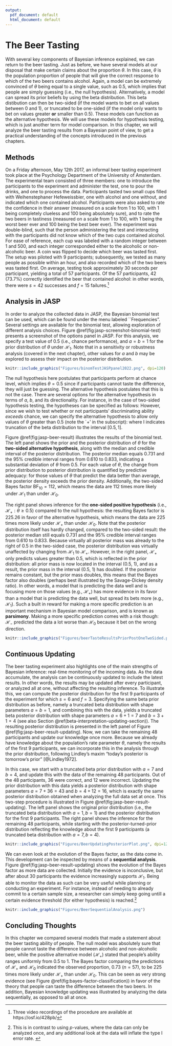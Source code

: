 ```yaml
---
output:
  pdf_document: default
  html_document: default
---
```

# The Beer Tasting
With several key components of Bayesian inference explained, we can return to the beer tasting. Just as before, we have several models at our disposal that make certain claims about the proportion $\theta$. In this case, $\theta$ is the population proportion of people that will give the correct response to which of the two beers contains alcohol. Again, a model can be extremely convinced of $\theta$ being equal to a single value, such as $0.5$, which implies that people are simply guessing (i.e., the null hypothesis). Alternatively, a model can spread its prior beliefs by using the beta distribution. This beta distibution can then be two-sided (if the model wants to bet on all values between 0 and 1), or truncated to be one-sided (if the model only wants to bet on values greater **or** smaller than 0.5). These models can function as the alternative hypothesis. We will use these models for hypothesis testing, which is just another term for model comparison. In this chapter, we will analyze the beer tasting results from a Bayesian point of view, to get a practical understanding of the concepts introduced in the previous chapters. 

## Methods
On a Friday afternoon, May 12th 2017, an informal beer tasting experiment took place at the Psychology Department of the University of Amsterdam. The experimental team consisted of three members: one to introduce the participants to the experiment and administer the test, one to pour the drinks, and one to process the data. Participants tasted two small cups filled with Weihenstephaner Hefeweissbier, one with alcohol and one without, and indicated which one contained alcohol. Participants were also asked to rate the confidence in their answer (measured on a scale from $1$ to $100$, with $1$ being completely clueless and $100$ being absolutely sure), and to rate the two beers in tastiness (measured on a scale from $1$ to $100$, with $1$ being the worst beer ever and $100$ being the best beer ever).
The experiment was double-blind, such that the person administering the test and interacting with the participants did not know which of the two cups contained alcohol. For ease of reference, each cup was labeled with a random integer between $1$ and $500$, and each integer corresponded either to the alcoholic or non-alcoholic beer. A coin was flipped to decide which beer was tasted first.
The setup was piloted with $9$ participants; subsequently, we tested as many people as possible within an hour, and also recorded which of the two beers was tasted first. On average, testing took approximately 30 seconds per participant, yielding a total of $57$ participants. Of the 57 participants, 42 ($73.7\%$) correctly identified the beer that contained alcohol:  in other words, there were $s = 42$ successes and $f = 15$ failures.^[Three video recordings of the procedure are available at https://osf.io/428pb/]

## Analysis in JASP
In order to analyze the collected data in JASP, the Bayesian binomial test can be used, which can be found under the menu labeled ``Frequencies". Several settings are available for the binomial test, allowing exploration of different analysis choices. Figure  \@ref(fig:jasp-screenshot-binomial-test) presents a screenshot of the options panel in JASP. For this analysis, we specify a test value of $0.5$ (i.e., chance performance), and $a = b = 1$ for the prior distribution of $\theta$ under $\mathcal{H}_1$. Note that in a sensitivity or robustness analysis (covered in the next chapter), other values for $a$ and $b$ may be explored to assess their impact on the posterior distribution.

```r
knitr::include_graphics("Figures/binomTestJASPpanel2022.png", dpi=120) 
```

The null hypothesis here postulates that participants perform at chance level, which implies $\theta = 0.5$ since if participants cannot taste the difference, they will just be guessing. The alternative hypothesis postulates that this is not the case. There are several options for the alternative hypothesis in terms of $a$, $b$, and its directionality. For instance, in the case of two-sided hypothesis testing, the hypotheses can be specified as follows:
\begin{equation*}
\mathcal{H}_0:  \theta = 0.5
\end{equation*}
\begin{equation}
\mathcal{H}_1:  \theta \sim \text{beta}(1, 1)\text{.}
\label{eq:hypoSetupTwoSided}
\end{equation}
However, since we wish to test whether or not participants' discriminating ability *exceeds* chance, we can specify the alternative hypothesis to allow only values of $\theta$ greater than $0.5$  (note the `$+$' in the subscript):
\begin{equation}
\mathcal{H}_+:  \theta \sim \text{beta}(1, 1) \text{I}  (0.5, 1)\text{,}
\label{eq:hypoSetup}
\end{equation}
where I indicates truncation of the beta distribution to the interval $[0.5, 1]$.


Figure \@ref(fig:jasp-beer-result) illustrates the results of the binomial test. The left panel shows the prior and the posterior distribution of $\theta$ for the **two-sided alternative hypothesis**, along with the median and credible interval of the posterior distribution. The posterior median equals $0.731$ and the $95\%$ credible interval ranges from $0.610$ to $0.833$, indicating a substantial deviation of $\theta$ from $0.5$.  For each value of $\theta$, the change from prior distribution to posterior distribution is quantified by predictive adequacy: for those values of $\theta$ that predict the data better than average, the posterior density exceeds the prior density. Additionally, the two-sided Bayes factor  $\text{BF}_{10} = 112$, which means the data are 112 times more likely under $\mathcal{H}_1$ than under  $\mathcal{H}_0$.

The right panel shows inference for the **one-sided positive hypothesis** (i.e., $\mathcal{H}_+:  \theta \geq 0.5$) compared to the null hypothesis: the resulting Bayes factor is  $225.26$ in favor of the alternative hypothesis, which means the data are $225$ times more likely under $\mathcal{H}_+$ than under  $\mathcal{H}_0$. 
Note that the posterior distribution itself has hardly changed, compared to the two-sided result: the posterior median still equals $0.731$ and the $95\%$ credible interval ranges from $0.610$ to $0.833$. 
Because virtually all posterior mass was already to the right of $0.5$ in the two-sided case, the posterior distribution was virtually unaffected by changing from $\mathcal{H}_1$ to $\mathcal{H}_+$.
However, in the right panel, $\mathcal{H}_+$ only predicts values greater than $0.5$, which is reflected in the prior distribution: all prior mass is now located in the interval $(0.5\text{, } 1)$, and as a result, the prior mass in the interval $(0.5\text{, } 1)$ has doubled. If the posterior remains constant, but the prior mass doubles, this means that the Bayes factor also doubles (perhaps best illustrated by the Savage-Dickey density ratio).
In other words, a model that is predicting the data well and is focusing more on those values (e.g., $\mathcal{H}_+$) has more evidence in its favor than a model that is predicting the data well, but spread its bets more (e.g., $\mathcal{H}_1$). Such a built in reward for making a more specific prediction is an important mechanism in Bayesian model comparison, and is known as **parsimony**. Making a more specific prediction comes with a risk though: $\mathcal{H}_-$ predicted the data a lot worse than $\mathcal{H}_0$ because it bet on the wrong direction. 

```r
knitr::include_graphics("Figures/beerTasteResultsPriorPostOneTwoSided.png") 
```



## Continuous Updating
The beer tasting experiment also highlights one of the main strengths of Bayesian inference: real-time monitoring of the incoming data. As the data accumulate, the analysis can be continuously updated to include the latest results. In other words, the results may be updated after every participant, or analyzed all at one, without affecting the resulting inference. To illustrate this, we can compute the posterior distribution for the first $9$ participants of the experiment for which $s = 6$ and $f = 3$. Specifying the same beta prior distribution as before, namely a truncated beta distribution with shape parameters $a = b = 1$, and combining this with the data, yields a truncated beta posterior distribution with shape parameters $a = 6 + 1 = 7$ and $b = 3 + 1 = 4$ (see also Section \@ref(beta-interpretation-updating-section)).\footnote{ 
The shape parameters of the beta posterior distribution can be obtained by summing the $a$ and $b$ parameters of the prior distribution with the observed number of successes and failures, respectively.} The resulting posterior distribution is presented in the left panel of Figure \@ref(fig:jasp-beer-result-updating). Now, we can take the remaining 48 participants and update our knowledge once more. Because we already have knowledge about the population's rate parameter $\theta$, namely the results of the first 9 participants, we can incorporate this in the analysis through the prior distribution, following Lindley's maxim "today’s posterior is tomorrow’s prior" [@Lindley1972]. 

In this case, we start with a truncated beta prior distribution with $a = 7$ and $b = 4$, and update this with the data of the remaining 48 participants. Out of the 48 participants, 36 were correct, and 12 were incorrect. Updating the prior distribution with this data yields a posterior distribution with shape parameters $a = 7 + 36 = 43$ and $b = 4 + 12  = 16$, which is exactly the same posterior distribution obtained when analyzing the full data set at once. This two-step procedure is illustrated in Figure \@ref(fig:jasp-beer-result-updating). The left panel shows the original prior distribution (i.e., the truncated beta distribution with $a = 1, b = 1$) and the posterior distribution for the first $9$ participants. The right panel shows the inference for the remaining $48$ participants, while starting with the posterior-turned-prior distribution reflecting the knowledge about the first $9$ participants (a truncated beta distribution with $a = 7, b = 4$).



```r
knitr::include_graphics("Figures/BeerUpdatingPosteriorPlot.png", dpi=120) 
```


We can even look at the evolution of the Bayes factor, as the data come in. This development can be inspected by means of a **sequential analysis**. Figure \@ref(fig:jasp-beer-result-updating) shows the evolution of the Bayes factor as more data are collected. Initially the evidence is inconclusive, but after about $30$ participants the evidence increasingly supports $\mathcal{H}_1$. Being able to monitor the data as such can be very useful while planning or conducting an experiment. For instance, instead of needing to already commit to a certain sample size, a researcher can simply keep going untill a certain evidence threshold (for either hypothesis) is reached.^[This is in contrast to using $p$-values, where the data can only be analyzed once, and any additional look at the data will inflate the type I error rate. ]

```r
knitr::include_graphics("Figures/BeerSequentialAnalysis.png") 
```

## Concluding Thoughts
In this chapter we compared several models that made a statement about the beer tasting ability of people. The null model was absolutely sure that people cannot taste the difference between alcoholic and non-alcoholic beer, while the positive alternative model ($\mathcal{H}_+$) stated that people's ability ranges uniformly from 0.5 to 1. The Bayes factor comparing the predictions of $\mathcal{H}_+$ and $\mathcal{H}_0$ indicated the observed proportion, $0.73$ ($n = 57$), to be 225 times more likely under $\mathcal{H}_+$ than under $\mathcal{H}_0$. This can be seen as very strong evidence (see Figure \@ref(fig:bayes-factor-classification)) in favor of the theory that people can taste the difference between the two beers. In addition, Bayesian knowledge updating was illustrated by analyzing the data sequentially, as opposed to all at once. 


